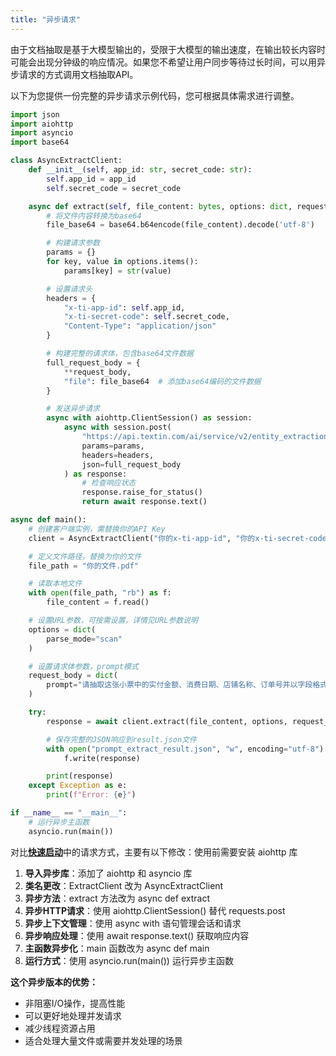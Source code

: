 ```yaml
---
title: "异步请求"
---
```


由于文档抽取是基于大模型输出的，受限于大模型的输出速度，在输出较长内容时可能会出现分钟级的响应情况。如果您不希望让用户同步等待过长时间，可以用异步请求的方式调用文档抽取API。

以下为您提供一份完整的异步请求示例代码，您可根据具体需求进行调整。

```python
import json
import aiohttp
import asyncio
import base64

class AsyncExtractClient:
    def __init__(self, app_id: str, secret_code: str):
        self.app_id = app_id
        self.secret_code = secret_code

    async def extract(self, file_content: bytes, options: dict, request_body: dict) -> str:
        # 将文件内容转换为base64
        file_base64 = base64.b64encode(file_content).decode('utf-8')

        # 构建请求参数
        params = {}
        for key, value in options.items():
            params[key] = str(value)

        # 设置请求头
        headers = {
            "x-ti-app-id": self.app_id,
            "x-ti-secret-code": self.secret_code,
            "Content-Type": "application/json"
        }

        # 构建完整的请求体，包含base64文件数据
        full_request_body = {
            **request_body,
            "file": file_base64  # 添加base64编码的文件数据
        }

        # 发送异步请求
        async with aiohttp.ClientSession() as session:
            async with session.post(
                "https://api.textin.com/ai/service/v2/entity_extraction",
                params=params,
                headers=headers,
                json=full_request_body
            ) as response:
                # 检查响应状态
                response.raise_for_status()
                return await response.text()

async def main():
    # 创建客户端实例，需替换你的API Key
    client = AsyncExtractClient("你的x-ti-app-id", "你的x-ti-secret-code")

    # 定义文件路径，替换为你的文件
    file_path = "你的文件.pdf"

    # 读取本地文件
    with open(file_path, "rb") as f:
        file_content = f.read()

    # 设置URL参数，可按需设置，详情见URL参数说明
    options = dict(
        parse_mode="scan"
    )

    # 设置请求体参数，prompt模式
    request_body = dict(
        prompt="请抽取这张小票中的实付金额、消费日期、店铺名称、订单号并以字段格式返回，请抽取货号、商品名称、数量、单价，并以表格格式返回"
    )

    try:
        response = await client.extract(file_content, options, request_body)

        # 保存完整的JSON响应到result.json文件
        with open("prompt_extract_result.json", "w", encoding="utf-8") as f:
            f.write(response)

        print(response)
    except Exception as e:
        print(f"Error: {e}")

if __name__ == "__main__":
    # 运行异步主函数
    asyncio.run(main())
```

对比[**快速启动**](/xparse/extract-quickstart)中的请求方式，主要有以下修改：使用前需要安装 aiohttp 库

1. **导入异步库**：添加了 aiohttp 和 asyncio 库
2. **类名更改**：ExtractClient 改为 AsyncExtractClient
3. **异步方法**：extract 方法改为 async def extract
4. **异步HTTP请求**：使用 aiohttp.ClientSession() 替代 requests.post
5. **异步上下文管理**：使用 async with 语句管理会话和请求
6. **异步响应处理**：使用 await response.text() 获取响应内容
7. **主函数异步化**：main 函数改为 async def main
8. **运行方式**：使用 asyncio.run(main()) 运行异步主函数

**这个异步版本的优势：**

- 非阻塞I/O操作，提高性能
- 可以更好地处理并发请求
- 减少线程资源占用
- 适合处理大量文件或需要并发处理的场景